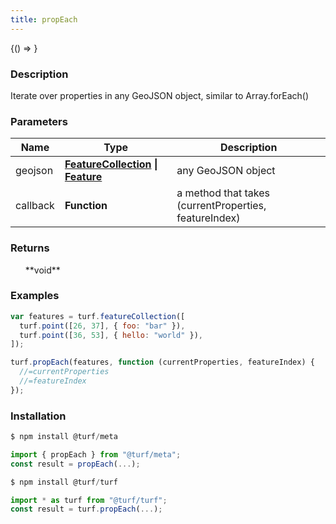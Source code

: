 ```yaml
---
title: propEach
---
```



<!-- Expose turf as global var for experimenting in the browser console -->

<BrowserOnly>{() => <WindowTurfGlobal turf={turf} />}</BrowserOnly>

### Description

Iterate over properties in any GeoJSON object, similar to Array.forEach()

### Parameters

| Name     | Type                                                                                                                                   | Description                                           |
| -------- | -------------------------------------------------------------------------------------------------------------------------------------- | ----------------------------------------------------- |
| geojson  | **[FeatureCollection](https://tools.ietf.org/html/rfc7946#section-3.3) \| [Feature](https://tools.ietf.org/html/rfc7946#section-3.2)** | any GeoJSON object                                    |
| callback | **Function**                                                                                                                           | a method that takes (currentProperties, featureIndex) |

### Returns

<ul>**void**</ul>

### Examples

```javascript
var features = turf.featureCollection([
  turf.point([26, 37], { foo: "bar" }),
  turf.point([36, 53], { hello: "world" }),
]);

turf.propEach(features, function (currentProperties, featureIndex) {
  //=currentProperties
  //=featureIndex
});
```

### Installation

```javascript
$ npm install @turf/meta

import { propEach } from "@turf/meta";
const result = propEach(...);
```

```javascript
$ npm install @turf/turf

import * as turf from "@turf/turf";
const result = turf.propEach(...);
```
